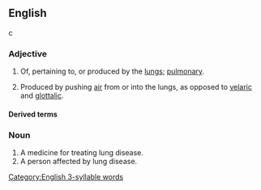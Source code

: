 ==English==

c

===Adjective===
{{en-adj|-}}

# Of, pertaining to, or produced by the [[lungs]]; [[pulmonary]].
# {{lb|en|phonetics|phonology}} Produced by pushing [[air]] from or into the lungs, as opposed to [[velaric]] and [[glottalic]].

====Derived terms====
{{der2|lang=en
|nonpulmonic
|pulmonically
|subpulmonic
|pulmonic acid
|transpulmonic
|pulmonic valve
|pulmonic sounds}}

===Noun===
{{en-noun}}

# A medicine for treating lung disease.
# A person affected by lung disease.

[[Category:English 3-syllable words]]